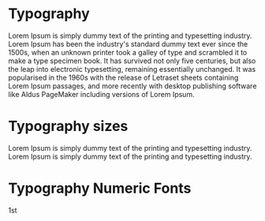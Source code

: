 
<Meta title="Atoms/Typography" component={Typography} />

# Typography
<Canvas>
    <Story name="default">
        <Typography> 
            Lorem Ipsum is simply dummy text of the printing and typesetting industry. 
            Lorem Ipsum has been the industry's standard dummy text ever since the 1500s, 
            when an unknown printer took a galley of type and scrambled it to make a type specimen book. 
            It has survived not only five centuries, but also the leap into electronic typesetting, remaining essentially unchanged. 
            It was popularised in the 1960s with the release of Letraset sheets containing Lorem Ipsum passages, and more recently 
            with desktop publishing software like Aldus PageMaker including versions of Lorem Ipsum.
        </Typography>
    </Story>
</Canvas>

# Typography sizes
<Canvas>
    <Story name="size">
        <div>
            <div>
                <Typography size="lg"> Lorem Ipsum is simply dummy text of the printing and typesetting industry.</Typography>
            </div>
            <div>
                <Typography size="extra"> Lorem Ipsum is simply dummy text of the printing and typesetting industry.</Typography>
            </div>
        </div>
    </Story>
</Canvas>

# Typography Numeric Fonts
<Canvas>
    <Story name="numeric">
        <Typography numeric="ordinal">1st</Typography>
    </Story>
</Canvas>